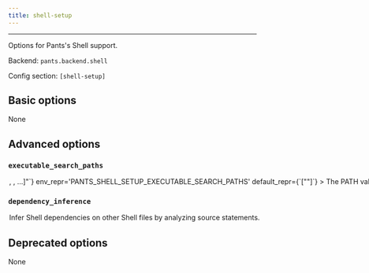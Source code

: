 ```yaml
---
title: shell-setup
---
```



---

Options for Pants&#x27;s Shell support.

Backend: <span className="color--primary">`pants.backend.shell`</span>

Config section: <span className="color--primary">`[shell-setup]`</span>

<span className={styles.options}>

## Basic options

None

## Advanced options

### `executable_search_paths`

<Option
  cli_repr={`--shell-setup-executable-search-paths="[<binary-paths>, <binary-paths>, ...]"`}
  env_repr='PANTS_SHELL_SETUP_EXECUTABLE_SEARCH_PATHS'
  default_repr={`["<PATH>"]`}
>

The PATH value that will be used to find shells and to run certain processes like the shunit2 test runner.

The special string &quot;&lt;PATH&gt;&quot; will expand to the contents of the PATH env var.

</Option>

### `dependency_inference`

<Option
  cli_repr={`--[no-]shell-setup-dependency-inference`}
  env_repr="PANTS_SHELL_SETUP_DEPENDENCY_INFERENCE"
  default_repr={`True`}
>

Infer Shell dependencies on other Shell files by analyzing `source`
statements.

</Option>

## Deprecated options

None

</span>
